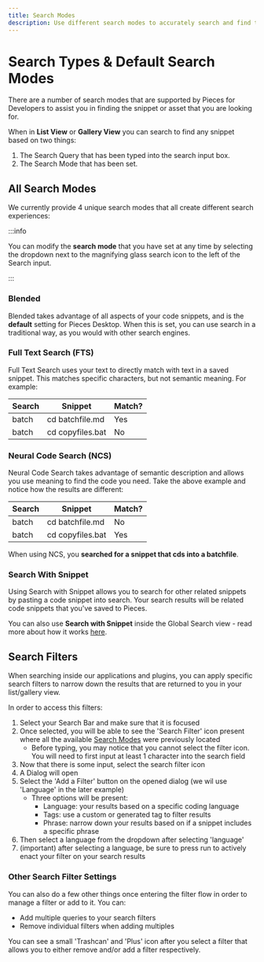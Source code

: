 ```yaml
---
title: Search Modes
description: Use different search modes to accurately search and find the code snippets that you are looking for.
---
```


<link rel="canonical" href="https://docs.pieces.app/features/search-modes" />

# Search Types & Default Search Modes

There are a number of search modes that are supported by Pieces for Developers to assist you in finding the snippet or asset that you are looking for.

When in **List View** or **Gallery View** you can search to find any snippet based on two things:

1. The Search Query that has been typed into the search input box.
2. The Search Mode that has been set.

## All Search Modes

We currently provide 4 unique search modes that all create different search experiences:

:::info

You can modify the **search mode** that you have set at any time by selecting the dropdown next to the magnifying glass search icon to the left of the Search input.

:::

### Blended
Blended takes advantage of all aspects of your code snippets, and is the **default** setting for Pieces Desktop. When this is set, you can use search in a traditional way, as you would with other search engines.

### Full Text Search (FTS)
Full Text Search uses your text to directly match with text in a saved snippet. This matches specific characters, but not semantic meaning. For example:

| Search | Snippet | Match? |
|---|---|---|
| batch | cd batchfile.md | Yes |
| batch | cd copyfiles.bat | No |

### Neural Code Search (NCS)
Neural Code Search takes advantage of semantic description and allows you use meaning to find the code you need. Take the above example and notice how the results are different:

| Search | Snippet | Match? |
|---|---|---|
| batch | cd batchfile.md | No |
| batch | cd copyfiles.bat | Yes |

When using NCS, you **searched for a snippet that cds into a batchfile**.

### Search With Snippet
Using Search with Snippet allows you to search for other related snippets by pasting a code snippet into search. Your search results will be related code snippets that you've saved to Pieces.

You can also use **Search with Snippet** inside the Global Search view - read more about how it works [here](/learn/features/global-search).

## Search Filters
When searching inside our applications and plugins, you can apply specific search filters to narrow down the results that are returned to you in your list/gallery view.

In order to access this filters:

1. Select your Search Bar and make sure that it is focused
2. Once selected, you will be able to see the 'Search Filter' icon present where all the available [Search Modes](#all-search-modes) were previously located
    - Before typing, you may notice that you cannot select the filter icon. You will need to first input at least 1 character into the search field
3. Now that there is some input, select the search filter icon
4. A Dialog will open
5. Select the 'Add a Filter' button on the opened dialog (we wil use 'Language' in the later example)
    - Three options will be present:
        - Language: your results based on a specific coding language
        - Tags: use a custom or generated tag to filter results
        - Phrase: narrow down your results based on if a snippet includes a specific phrase
6. Then select a language from the dropdown after selecting 'language'
7. (important) after selecting a language, be sure to press run to actively enact your filter on your search results

### Other Search Filter Settings
You can also do a few other things once entering the filter flow in order to manage a filter or add to it. You can:
- Add multiple queries to your search filters
- Remove individual filters when adding multiples

You can see a small 'Trashcan' and 'Plus' icon after you select a filter that allows you to either remove and/or add a filter respectively.
